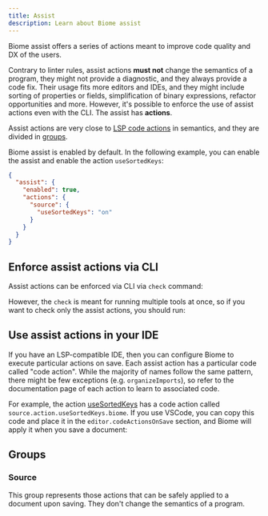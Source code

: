```yaml
---
title: Assist
description: Learn about Biome assist
---
```



Biome assist offers a series of actions meant to improve code quality and DX of the users.

Contrary to linter rules, assist actions **must not** change the semantics of a program, they might not provide a diagnostic, and they always provide a code fix.
Their usage fits more editors and IDEs, and they might include sorting of properties or fields, simplification of binary expressions, refactor opportunities and more.
However, it's possible to enforce the use of assist actions even with the CLI. The assist has **<NumberOfRules /> actions**.

Assist actions are very close to [LSP code actions](https://microsoft.github.io/language-server-protocol/specifications/lsp/3.17/specification/#codeActionKind) in semantics, and they are divided in [groups](#groups).

Biome assist is enabled by default. In the following example, you can enable the assist and enable the action `useSortedKeys`:

```json title="biome.json"
{
  "assist": {
    "enabled": true,
    "actions": {
      "source": {
        "useSortedKeys": "on"
      }
    }
  }
}
```

## Enforce assist actions via CLI

Assist actions can be enforced via CLI via `check` command:

<PackageManagerBiomeCommand command="check" />

However, the `check` is meant for running multiple tools at once, so if you want to check only the assist actions, you should run:

<PackageManagerBiomeCommand command="check --formatter-enabled=false --linter-enabled=false" />

## Use assist actions in your IDE

If you have an LSP-compatible IDE, then you can configure Biome to execute particular actions on save. Each assist action has a particular code called "code action". While the majority of names follow the same pattern, there might be few exceptions (e.g. `organizeImports`), so refer to the documentation page of each action to learn to associated code.

For example, the action [useSortedKeys](/assist/actions/use-sorted-keys) has a code action called `source.action.useSortedKeys.biome`. If you use VSCode, you can copy this code and place it in the `editor.codeActionsOnSave` section, and Biome will apply it when you save a document:

<EditorAction action="source.action.useSortedKeys.biome" />

## Groups

### Source

This group represents those actions that can be safely applied to a document upon saving. They don't change the semantics of a program.